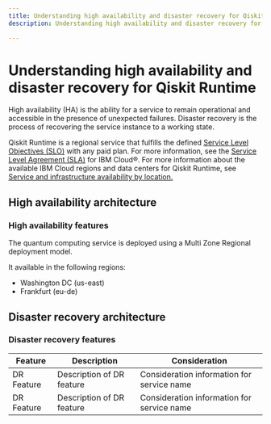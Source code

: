 ```yaml
---
title: Understanding high availability and disaster recovery for Qiskit Runtime
description: Understanding high availability and disaster recovery for Qiskit Runtime

---
```


# Understanding high availability and disaster recovery for Qiskit Runtime

High availability (HA) is the ability for a service to remain operational and accessible in the presence of unexpected failures. Disaster recovery is the process of recovering the service instance to a working state.

Qiskit Runtime is a regional service that fulfills the defined [Service Level Objectives (SLO)](https://cloud.ibm.com/docs/resiliency?topic=resiliency-slo) with any paid plan. For more information, see the [Service Level Agreement (SLA)](https://www.ibm.com/support/customer/csol/terms/?id=i126-9268&lc=en) for IBM Cloud&reg;. For more information about the available IBM Cloud regions and data centers for Qiskit Runtime, see [Service and infrastructure availability by location.](https://cloud.ibm.com/docs/overview?topic=overview-services_region)

## High availability architecture

### High availability features

The quantum computing service is deployed using a Multi Zone Regional deployment model.


It available in the following regions:

- Washington DC (us-east)
- Frankfurt (eu-de)

## Disaster recovery architecture

### Disaster recovery features

| Feature | Description | Consideration |
| -------------- | -------------- | -------------- |
| DR Feature | Description of DR feature | Consideration information for service name |
| DR Feature | Description of DR feature | Consideration information for service name |